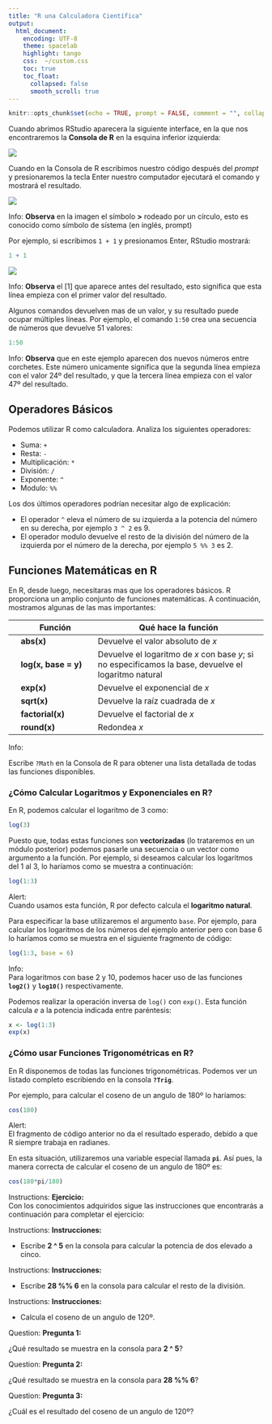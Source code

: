 ```yaml
---
title: "R una Calculadora Científica"
output:
  html_document:
    encoding: UTF-8
    theme: spacelab
    highlight: tango
    css:  ~/custom.css
    toc: true
    toc_float: 
      collapsed: false
      smooth_scroll: true
---
```


```r
knitr::opts_chunk$set(echo = TRUE, prompt = FALSE, comment = "", collapse = TRUE)
```

Cuando abrimos RStudio aparecera la siguiente interface, en la que nos encontraremos la __Consola de R__ en la esquina inferior izquierda:

![](https://i.imgur.com/mmcxuR7.png)

Cuando en la Consola de R escribimos nuestro código después del _prompt_ y presionaremos la tecla <span class="label label-default">Enter</span> nuestro computador
ejecutará el comando y mostrará el resultado.

![](https://i.imgur.com/sXeKbZ9.png)



<div class="alert alert-info" role="alert">
<span class="glyphicon glyphicon-exclamation-sign" aria-hidden="true"></span>
<span class="sr-only">Info:</span>
__Observa__ en la imagen el símbolo __>__ rodeado por un círculo, esto es conocido como símbolo de sístema (en inglés, prompt)


</div>


Por ejemplo, si escribimos `1 + 1` y presionamos  <span class="label label-default">Enter</span>, RStudio mostrará: 

```r
1 + 1
```

![](https://i.imgur.com/glmCTyL.png)


<div class="alert alert-info" role="alert">
<span class="glyphicon glyphicon-exclamation-sign" aria-hidden="true"></span>
<span class="sr-only">Info:</span>
__Observa__ el [1] que aparece antes del resultado, esto significa que esta línea empieza con el primer valor del resultado.
</div>



Algunos comandos devuelven mas de un valor, y su resultado puede ocupar múltiples líneas. Por ejemplo, el comando `1:50` crea una secuencia de números que devuelve 51 valores:

```r
1:50
```

<div class="alert alert-info" role="alert">
<span class="glyphicon glyphicon-exclamation-sign" aria-hidden="true"></span>
<span class="sr-only">Info:</span>
__Observa__ que en este ejemplo aparecen dos nuevos números entre corchetes. Este número unicamente significa que la segunda línea empieza con el valor 24º del resultado, y que la tercera línea empieza con el valor 47º del resultado.
</div>


## Operadores Básicos

Podemos utilizar R como calculadora. Analiza los siguientes operadores:

- Suma: `+`
- Resta: `-`
- Multiplicación: `*`
- División: `/`
- Exponente: `^`
- Modulo: `%%`

Los dos últimos operadores podrían necesitar algo de explicación:

- El operador `^` eleva el número de su izquierda a la potencia del número en su
derecha, por ejemplo `3 ^ 2` es 9.
- El operador modulo devuelve el resto de la división del número de la izquierda
por el número de la derecha, por ejemplo `5 %% 3` es 2.


## Funciones Matemáticas en R

En R, desde luego, necesitaras mas que los operadores básicos. R proporciona un 
amplio conjunto de funciones matemáticas. A continuación, mostramos algunas de
las mas importantes:

|  | Función              | Qué hace la función                         |
|--| -------------------- | --------------------------------------------|
|  | **abs(x)**         | Devuelve el valor absoluto de _x_ |
|  | **log(x, base = y)** | Devuelve el logaritmo de _x_ con base _y_; si no especificamos la base, devuelve el logaritmo natural |
|  | **exp(x)**         | Devuelve el exponencial de _x_ |
| | **sqrt(x)**        | Devuelve la raíz cuadrada de _x_ |
|  | **factorial(x)**   | Devuelve el factorial de _x_ |
|  | **round(x)**       | Redondea _x_ |



<div class="alert alert-info" role="alert">
<span class="glyphicon glyphicon-exclamation-sign" aria-hidden="true"></span>
<span class="sr-only">Info:</span>

Escribe `?Math` en la Consola de R para obtener una lista detallada de todas las funciones disponibles.

</div>



### ¿Cómo Calcular Logaritmos y Exponenciales en R?

En R, podemos calcular el logaritmo de 3 como:

```r
log(3)
```

Puesto que, todas estas funciones son __vectorizadas__ (lo trataremos en un módulo posterior) podemos pasarle una secuencia o un vector como argumento a la función. Por ejemplo, si deseamos calcular los logaritmos del 1 al 3, lo haríamos como se muestra a continuación:

```r
log(1:3)
```

  
<div class="alert alert-danger" role="alert">
<span class="glyphicon glyphicon-alert" aria-hidden="true"></span>
<span class="sr-only">Alert:</span></br>
Cuando usamos esta función, R por defecto calcula el __logaritmo natural__.
</div>



Para especificar la base utilizaremos el argumento `base`. Por ejemplo, 
para calcular los logaritmos de los números del ejemplo anterior pero con base 6 lo
haríamos como se muestra en el siguiente fragmento de código:

```r
log(1:3, base = 6)
```

<div class="alert alert-info" role="alert">
<span class="glyphicon glyphicon-exclamation-sign" aria-hidden="true"></span>
<span class="sr-only">Info:</span></br>
Para logaritmos con base 2 y 10, podemos hacer uso de las funciones
__`log2()`__ y __`log10()`__ respectivamente.
</div>


Podemos realizar la operación inversa de `log()` con `exp()`. Esta función calcula
$e$ a la potencia indicada entre paréntesis:

```r
x <- log(1:3)
exp(x)
```





### ¿Cómo usar Funciones Trigonométricas en R?

En R disponemos de todas las funciones trigonométricas. Podemos ver un listado
completo escribiendo en la consola __`?Trig`__.

Por ejemplo, para calcular el coseno de un angulo de 180º lo haríamos:

```r
cos(180)
```

<div class="alert alert-danger" role="alert">
<span class="glyphicon glyphicon-alert" aria-hidden="true"></span>
<span class="sr-only">Alert:</span></br>
El fragmento de código anterior no da el resultado esperado, debido a que R siempre
trabaja en radianes.
</div>

En esta situación, utilizaremos una variable especial llamada __`pi`__. Así pues, la manera
correcta de calcular el coseno de un angulo de 180º es:

```r
cos(180*pi/180)
```

<div class="alert alert-success" role="alert">
<span class="glyphicon glyphicon-education" aria-hidden="true"></span>
<span class="sr-only">Instructions:</span>
**Ejercicio:**</br>
Con los conocimientos adquiridos sigue las instrucciones que encontrarás a 
continuación para completar el ejercicio:
</div>

 

<div class="panel panel-success">
 <div class="panel-body">
 
 <div class="alert alert-success" role="alert">
<span class="glyphicon glyphicon-tasks" aria-hidden="true"></span>
<span class="sr-only">Instructions:</span>
**Instrucciones:**  

- Escribe  __2 ^ 5__ en la consola para calcular la potencia de dos elevado a cinco.
</div>


<div class="alert alert-success" role="alert">
<span class="glyphicon glyphicon-tasks" aria-hidden="true"></span>
<span class="sr-only">Instructions:</span>
**Instrucciones:**  

- Escribe __28 %% 6__ en la consola para calcular el resto de la división.
</div>

<div class="alert alert-success" role="alert">
<span class="glyphicon glyphicon-tasks" aria-hidden="true"></span>
<span class="sr-only">Instructions:</span>
**Instrucciones:**

- Calcula el coseno de un angulo de 120º.
</div>

</div>
</div>








<div class="alert alert-warning" role="alert">
<span class="glyphicon glyphicon-question-sign" aria-hidden="true"></span>
<span class="sr-only">Question:</span>
**Pregunta 1:**  

¿Qué resultado se muestra en la consola para __2 ^ 5__?
</div>


<div class="alert alert-warning" role="alert">
<span class="glyphicon glyphicon-question-sign" aria-hidden="true"></span>
<span class="sr-only">Question:</span>
**Pregunta 2:**  

¿Qué resultado se muestra en la consola para __28 %% 6__?
</div>


<div class="alert alert-warning" role="alert">
<span class="glyphicon glyphicon-question-sign" aria-hidden="true"></span>
<span class="sr-only">Question:</span>
**Pregunta 3:**  

¿Cuál es el resultado del coseno de un angulo de 120º?
</div>



